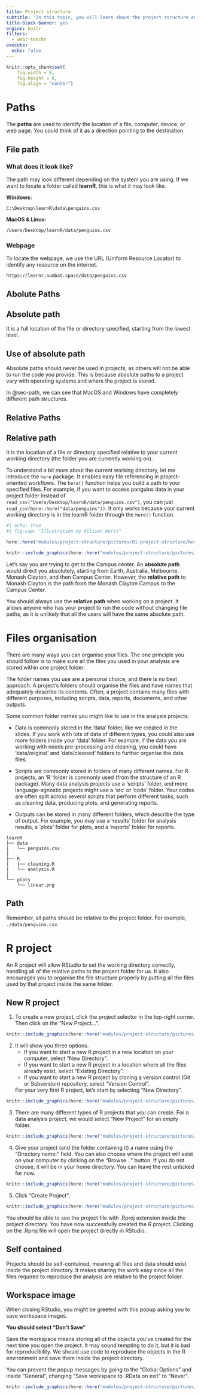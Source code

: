 ```yaml
---
title: Project structure
subtitle: 'In this topic, you will learn about the project structure and how to manage your project in R properly.'
title-block-banner: yes
engine: knitr
filters:
  - webr-teachr
execute: 
  echo: false
---
```


```r
knitr::opts_chunk$set(
    fig.width = 8,
    fig.height = 8,
    fig.align = "center")
```

# Paths {#sec-path}

The **paths** are used to identify the location of a file, computer, device, or web page. You could think of it as a direction pointing to the destination.

## File path

### What does it look like?

The path may look different depending on the system you are using. If we want to locate a folder called **learnR**, this is what it may look like.

**Windows:**

`C:\Desktop\learnR\data\penguins.csv`

**MacOS & Linux:**

`/Users/Desktop/learnR/data/penguins.csv`

### Webpage

To locate the webpage, we use the URL (Uniform Resource Locator) to identify any resource on the internet.

`https://learnr.numbat.space/data/penguins.csv`


## Abolute Paths {#sec-abs-path}

:::{.callout-note}
# Absolute path

It is a full location of the file or directory specified, starting from the lowest level.
:::

:::{.callout-important}
# Use of absolute path

Absolute paths should never be used in projects, as others will not be able to run the code you provide. This is because absolute paths to a project vary with operating systems and where the project is stored.

In @sec-path, we can see that MacOS and Windows have completely different path structures.
:::

## Relative Paths {#sec-rela-path}

:::{.callout-note}
# Relative path

It is the location of a file or directory specified relative to your current working directory (the folder you are currently working on).
:::

To understand a bit more about the current working directory, let me introduce the `here` package. It enables easy file referencing in project-oriented workflows. The `here()` function helps you build a path to your specified files. For example, if you want to access panguins data in your project folder instead of `read_csv("Users/Desktop/learnR/data/penguins.csv")`, you can just `read_csv(here::here("data/penguins"))`. It only works because your current working directory is in the learnR folder through the `here()` function.


```r
#| echo: true
#| fig-cap: "Illustration by Allison Horst"

here::here("modules/project-structure/pictures/01-project-structure/here.png")

knitr::include_graphics(here::here("modules/project-structure/pictures/01-project-structure/here.png"))
```

Let's say you are trying to get to the Campus center. An **absolute path** would direct you absolutely, starting from Earth, Australia, Melbourne, Monash Clayton, and then Campus Center. However, the **relative path** to Monash Clayton is the path from the Monash Clayton Campus to the Campus Center.

You should always use the **relative path** when working on a project. It allows anyone who has your project to run the code without changing file paths, as it is unlikely that all the users will have the same absolute path.


# Files organisation

There are many ways you can organise your files. The one principle you should follow is to make sure all the files you used in your analysis are stored within one project folder.

The folder names you use are a personal choice, and there is no best approach. A project’s folders should organise the files and have names that adequately describe its contents. Often, a project contains many files with different purposes, including scripts, data, reports, documents, and other outputs.

Some common folder names you might like to use in the analysis projects.

- Data is commonly stored in the ‘data’ folder, like we created in the slides. If you work with lots of data of different types, you could also use more folders inside your ‘data’ folder. For example, if the data you are working with needs pre-processing and cleaning, you could have ‘data/original’ and ‘data/cleaned’ folders to further organise the data files.
    
- Scripts are commonly stored in folders of many different names. For R projects, an ‘R’ folder is commonly used (from the structure of an R package). Many data analysis projects use a ‘scripts’ folder, and more language-agnostic projects might use a ‘src’ or ‘code’ folder. Your codes are often split across several scripts that perform different tasks, such as cleaning data, producing plots, and generating reports.
   
- Outputs can be stored in many different folders, which describe the type of output. For example, you may use a ‘results’ folder for analysis results, a ‘plots’ folder for plots, and a ‘reports’ folder for reports.

```
learnR
├── data
|   └── penguins.csv
|
├── R
|   ├── cleaning.R
|   └── analysis.R
|
└── plots
    └── linear.png
```

:::{.callout-important}
# Path

Remember, all paths should be relative to the project folder. For example, `./data/penguins.csv`.
:::


# R project

An R project will allow RStudio to set the working directory correctly, handling all of the relative paths to the project folder for us. It also encourages you to organise the file structure properly by putting all the files used by that project inside the same folder.

## New R project

1. To create a new project, click the project selector in the top-right corner. Then click on the "New Project...".

```r
knitr::include_graphics(here::here("modules/project-structure/pictures/01-project-structure/project_1.png"))
```

2. It will show you three options.
    * If you want to start a new R project in a new location on your computer, select "New Directory".
    * If you want to start a new R project in a location where all the files already exist, select "Existing Directory".
    * If you want to start a new R project by cloning a version control (Git or Subversion) repository, select "Version Control".

    For your very first R project, let's start by selecting "New Directory".

```r
knitr::include_graphics(here::here("modules/project-structure/pictures/01-project-structure/project_2.png"))
```

3. There are many different types of R projects that you can create. For a data analysis project, we would select "New Project" for an empty folder.

```r
knitr::include_graphics(here::here("modules/project-structure/pictures/01-project-structure/project_3.png"))
```

4. Give your project (and the folder containing it) a name using the "Directory name:" field. You can also choose where the project will exist on your computer by clicking on the "Browse..." button. If you do not choose, it will be in your home directory. You can leave the rest unticked for now.

```r
knitr::include_graphics(here::here("modules/project-structure/pictures/01-project-structure/project_4.png"))
```

5. Click "Create Project".

```r
knitr::include_graphics(here::here("modules/project-structure/pictures/01-project-structure/project_5.png"))
```

You should be able to see the project file with .Rproj extension inside the project directory. You have now successfully created the R project. Clicking on the .Rproj file will open the project directly in RStudio.

:::{.callout-important}
# Self contained

Projects should be self-contained, meaning all files and data should exist inside the project directory. It makes sharing the work easy since all the files required to reproduce the analysis are relative to the project folder.
:::


## Workspace image

When closing RStudio, you might be greeted with this popup asking you to save workspace images.

**You should select "Don't Save"**

Save the workspace means storing all of the objects you've created for the next time you open the project. It may sound tempting to do it, but it is bad for reproducibility. We should use code to reproduce the objects in the R environment and save them inside the project directory.

You can prevent the popup messages by going to the "Global Options" and inside "General", changing "Save workspace to .RData on exit" to "Never".

```r
knitr::include_graphics(here::here("modules/project-structure/pictures/01-project-structure/disable_store.png"))
```